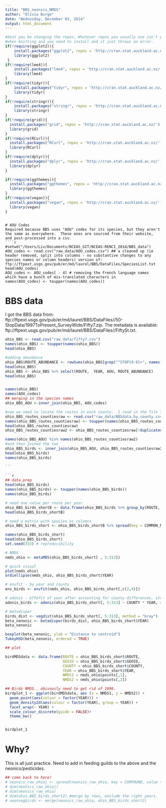```yaml
---
title: "BBS_neonics_NMDS"
author: "Olivia Burge"
date: "Wednesday, December 03, 2014"
output: html_document
---
```


```r

#best you be changing the repos. Whatever repos you usually use isn't picked up 
#when knitting and you need to install and it just throws an error.
if(!require(ggplot2)){
    install.packages("ggplot2", repos = 'http://cran.stat.auckland.ac.nz/')
    library(ggplot2)
 }
if(!require(lme4)){
    install.packages("lme4", repos = 'http://cran.stat.auckland.ac.nz/')
    library(lme4)
}
if(!require(tidyr)){
    install.packages("tidyr", repos = 'http://cran.stat.auckland.ac.nz/')
    library(tidyr)
}
if(!require(stringr)){
    install.packages("stringr", repos = 'http://cran.stat.auckland.ac.nz/')
    library(stringr)
}
if(!require(grid)){
  install.packages("grid", repos = 'http://cran.stat.auckland.ac.nz/')
  library(grid)
}
if(!require(RCurl)){
  install.packages("RCurl", repos = 'http://cran.stat.auckland.ac.nz/')
  library(RCurl)
}
if(!require(dplyr)){
  install.packages("dplyr", repos = 'http://cran.stat.auckland.ac.nz/')
  library(dplyr)
}

if(!require(ggthemes)){
  install.packages("ggthemes", repos = 'http://cran.stat.auckland.ac.nz/')
  library(ggthemes)
}
if(!require(vegan)){
  install.packages("vegan", repos = 'http://cran.stat.auckland.ac.nz/')
  library(vegan)
}
````

```

# AOU Codes
Required because BBS uses "AOU" codes for its species, but they aren't the same as everywhere.  These ones are sourced from their website, and post-processed into a csv.
````r
#setwd("/Users/Liv/Documents/NCEAS_GIT/NCEAS-RENCI_2014/BBS_data")
AOU_codes <- read.csv("raw_data/AOU_codes.csv") ## a cleaned up (ie header removed, split into columns - no substantive changes to any species names or column headers) version of: ftp://ftpext.usgs.gov/pub/er/md/laurel/BBS/DataFiles/SpeciesList.txt
head(AOU_codes)
AOU_codes <- AOU_codes[ - 4] # removing the French language names which have a bunch of mis-translated characters in 
names(AOU_codes) <- toupper(names(AOU_codes))
````

# BBS data
I got the BBS data from: ftp://ftpext.usgs.gov/pub/er/md/laurel/BBS/DataFiles//50-StopData/1997ToPresent_SurveyWide/Fifty7.zip.  The metadata is available: ftp://ftpext.usgs.gov/pub/er/md/laurel/BBS/DataFiles//FiftySt.txt.

````r
ohio_BBS <- read.csv("raw_data/fifty7.csv")
names(ohio_BBS) <- toupper(names(ohio_BBS))
head(ohio_BBS)

#adding abundance
ohio_BBS$ROUTE_ABUNDANCE <- rowSums(ohio_BBS[grep("^STOP[0-9]+", names(ohio_BBS))])
head(ohio_BBS)
ohio_BBS <- ohio_BBS %>% select(ROUTE,  YEAR, AOU, ROUTE_ABUNDANCE)
head(ohio_BBS)


names(ohio_BBS)
names(AOU_codes)
## merging in the species names
ohio_BBS_AOU <-inner_join(ohio_BBS, AOU_codes)

#now we need to locate the routes in each county.  I read in the file Tyson had already located for us:
ohio_BBS_routes_countiesraw <- read.csv("raw_data/BBSdata.by.county.csv")
names(ohio_BBS_routes_countiesraw) <- toupper(names(ohio_BBS_routes_countiesraw))
head(ohio_BBS_routes_countiesraw)
ohio_BBS_routes_countiesraw2 <- ohio_BBS_routes_countiesraw[!duplicated(ohio_BBS_routes_countiesraw$ROUTE), c(1,4,5,6,7)]

names(ohio_BBS_AOU) %in% names(ohio_BBS_routes_countiesraw2)
#and then joined the two
ohio_BBS_birds <- inner_join(ohio_BBS_AOU, ohio_BBS_routes_countiesraw2)
head(ohio_BBS_birds)
names(ohio_BBS_birds)

```

```r

## data prep
head(ohio_BBS_birds)
names(ohio_BBS_birds) <- toupper(names(ohio_BBS_birds))
names(ohio_BBS_birds) 

# need one value per route per year
ohio_BBS_birds_shortB <- data.frame(ohio_BBS_birds %>% group_by(ROUTE, COUNTY, GEOID, YEAR, COMMON_NAME)  %>% filter(YEAR >1996 & YEAR < 2010) %>% summarise(ROUTE_ABUNDANCE = mean(ROUTE_ABUNDANCE)))
head(ohio_BBS_birds_shortB)

# need a matrix with species as columns
ohio_BBS_birds_short <- ohio_BBS_birds_shortB %>% spread(key = COMMON_NAME, value = ROUTE_ABUNDANCE, fill = 0)

names(ohio_BBS_birds_short)
head(ohio_BBS_birds_short)
set.seed(333) # reproducibility

# NMDS
nmds_ohio <- metaMDS(ohio_BBS_birds_short[ , 5:313])

# quick visual
plot(nmds_ohio)
ordiellipse(nmds_ohio, ohio_BBS_birds_short$YEAR)

# envfit - by year and county
env_birds <- envfit(nmds_ohio, ohio_BBS_birds_short[,c(2,4)])

# adonis - effefct of year after accounting for county differences, strata by route. + interaction effct
adonis_birds <- adonis(ohio_BBS_birds_short[, 5:313] ~ COUNTY * YEAR, strata = ohio_BBS_birds_short$ROUTE, data =ohio_BBS_birds_short )

# betadisper
birds_dist <- vegdist(ohio_BBS_birds_short[, 5:313], method = "bray")
beta_nenonic <- betadisper(birds_dist, ohio_BBS_birds_short$YEAR)
beta_nenonic

boxplot(beta_nenonic, ylab = "Distance to centroid")
TukeyHSD(beta_nenonic, ordered = TRUE)

## plot

birdMDSdata <- data.frame(ROUTE = ohio_BBS_birds_short$ROUTE, 
                          GEOID = ohio_BBS_birds_short$GEOID,
                          COUNTY = ohio_BBS_birds_short$COUNTY,
                          YEAR = ohio_BBS_birds_short$YEAR,
                          NMDS1 = nmds_ohio$points[,1],
                          NMDS2 = nmds_ohio$points[,2])

## Birds NMDS.. obivously need to get rid of 1996.
birdplot_1 <- ggplot(birdMDSdata, aes (x = NMDS1, y = NMDS2)) +
  geom_point(aes(colour = factor(YEAR))) +
  geom_density2d(aes(colour = factor(YEAR), group = YEAR)) +
  facet_wrap(~ YEAR) +
  scale_colour_discrete(guide = FALSE)+
  theme_bw() 


birdplot_1

````

# Why? 
This is all just practice.  Need to add in feeding guilds to the above and the neonics/pesticides.

```r
## come back to here!
# neonics_raw_ohioj <- spread(neonics_raw_ohio, key = COMPOUND, value = KG) # not working
# dim(neonics_raw_ohioj)
# dim(neonics_raw_ohio)
# dim(ohio_BBS_birds_short2) #merge by rows, exclude the right years.
# neonvegbirds <- merge(neonics_raw_ohio, ohio_BBS_birds_short2)





```